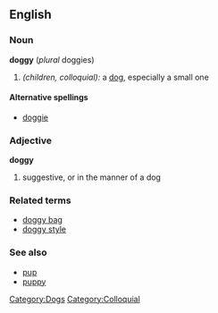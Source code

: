 ==English==
===Noun===
'''doggy''' (''plural'' doggies)
#''(children, colloquial):'' a [[dog]], especially a small one

====Alternative spellings====
*[[doggie]]

===Adjective===
'''doggy'''

#suggestive, or in the manner of a dog

===Related terms===
*[[doggy bag]]
*[[doggy style]]

===See also===
*[[pup]]
*[[puppy]]

[[Category:Dogs]]
[[Category:Colloquial]]